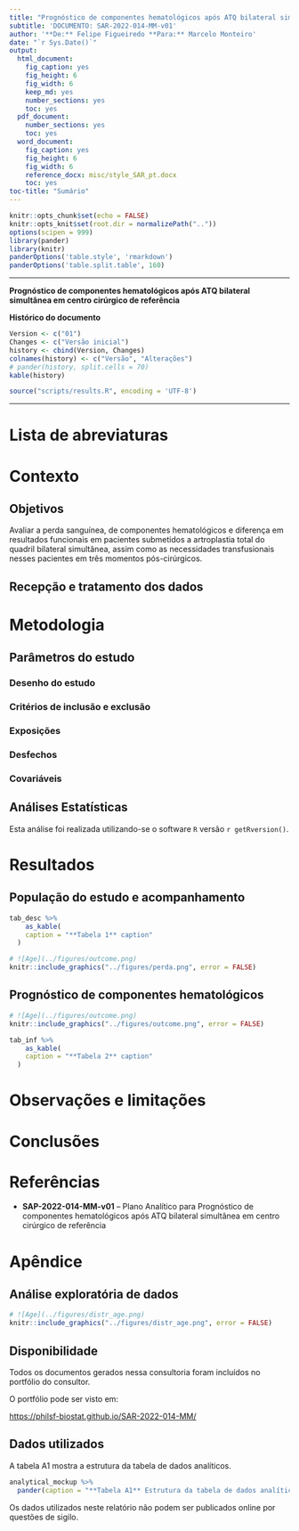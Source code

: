 ```yaml
---
title: "Prognóstico de componentes hematológicos após ATQ bilateral simultânea em centro cirúrgico de referência"
subtitle: 'DOCUMENTO: SAR-2022-014-MM-v01'
author: '**De:** Felipe Figueiredo **Para:** Marcelo Monteiro'
date: "`r Sys.Date()`"
output:
  html_document:
    fig_caption: yes
    fig_height: 6
    fig_width: 6
    keep_md: yes
    number_sections: yes
    toc: yes
  pdf_document:
    number_sections: yes
    toc: yes
  word_document:
    fig_caption: yes
    fig_height: 6
    fig_width: 6
    reference_docx: misc/style_SAR_pt.docx
    toc: yes
toc-title: "Sumário"
---
```


```r
knitr::opts_chunk$set(echo = FALSE)
knitr::opts_knit$set(root.dir = normalizePath(".."))
options(scipen = 999)
library(pander)
library(knitr)
panderOptions('table.style', 'rmarkdown')
panderOptions('table.split.table', 160)
```

---

\newpage

**Prognóstico de componentes hematológicos após ATQ bilateral simultânea em centro cirúrgico de referência**

**Histórico do documento**

```r
Version <- c("01")
Changes <- c("Versão inicial")
history <- cbind(Version, Changes)
colnames(history) <- c("Versão", "Alterações")
# pander(history, split.cells = 70)
kable(history)
```

```r
source("scripts/results.R", encoding = 'UTF-8')
```

---

# Lista de abreviaturas

# Contexto

## Objetivos

Avaliar a perda sanguínea, de componentes hematológicos e diferença em resultados funcionais em pacientes submetidos a artroplastia total do quadril bilateral simultânea, assim como as necessidades transfusionais nesses pacientes em três momentos pós-cirúrgicos.

## Recepção e tratamento dos dados

# Metodologia

## Parâmetros do estudo

### Desenho do estudo

### Critérios de inclusão e exclusão

### Exposições

### Desfechos

### Covariáveis

## Análises Estatísticas

Esta análise foi realizada utilizando-se o software `R` versão `r getRversion()`.

# Resultados

## População do estudo e acompanhamento

```r
tab_desc %>%
    as_kable(
    caption = "**Tabela 1** caption"
  )
```

```r
# ![Age](../figures/outcome.png)
knitr::include_graphics("../figures/perda.png", error = FALSE)
```

## Prognóstico de componentes hematológicos

```r
# ![Age](../figures/outcome.png)
knitr::include_graphics("../figures/outcome.png", error = FALSE)
```

```r
tab_inf %>%
    as_kable(
    caption = "**Tabela 2** caption"
  )
```

# Observações e limitações

# Conclusões

# Referências

- **SAP-2022-014-MM-v01** -- Plano Analítico para Prognóstico de componentes hematológicos após ATQ bilateral simultânea em centro cirúrgico de referência

# Apêndice

## Análise exploratória de dados

```r
# ![Age](../figures/distr_age.png)
knitr::include_graphics("../figures/distr_age.png", error = FALSE)
```

## Disponibilidade

Todos os documentos gerados nessa consultoria foram incluídos no portfólio do consultor.

<!-- O cliente solicitou que esta análise seja mantida confidencial até uma futura data, determinada pelo próprio cliente. -->
<!-- Todos os documentos gerados nessa consultoria portanto não foram publicados online e apenas o título e o ano da análise foram incluídas no portfólio do consultor. -->
<!-- Após a data acordada, os documentos serão disponibilizados. -->

<!-- O cliente solicitou que esta análise seja mantida confidencial. -->
<!-- Todos os documentos gerados nessa consultoria portanto não foram publicados online e apenas o título e o ano da análise foram incluídas no portfólio do consultor. -->

O portfólio pode ser visto em:

<https://philsf-biostat.github.io/SAR-2022-014-MM/>

## Dados utilizados

A tabela A1 mostra a estrutura  da tabela de dados analíticos.

```r
analytical_mockup %>%
  pander(caption = "**Tabela A1** Estrutura da tabela de dados analíticos", split.table = Inf)
```

Os dados utilizados neste relatório não podem ser publicados online por questões de sigilo.
